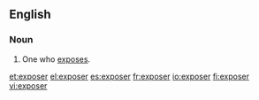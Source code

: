 ==English==

===Noun===
{{en-noun}}

#One who [[expose]]s.

[[et:exposer]]
[[el:exposer]]
[[es:exposer]]
[[fr:exposer]]
[[io:exposer]]
[[fi:exposer]]
[[vi:exposer]]
